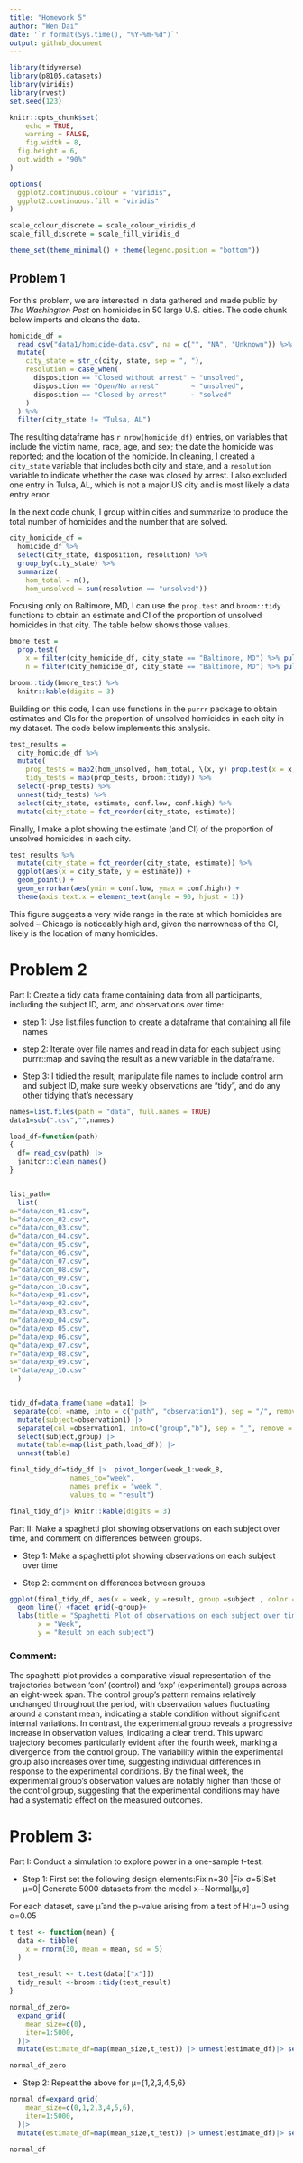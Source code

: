 ```yaml
---
title: "Homework 5"
author: "Wen Dai"
date: '`r format(Sys.time(), "%Y-%m-%d")`'
output: github_document
---
```


```r
library(tidyverse)
library(p8105.datasets)
library(viridis)
library(rvest)
set.seed(123)

knitr::opts_chunk$set(
	echo = TRUE,
	warning = FALSE,
	fig.width = 8, 
  fig.height = 6,
  out.width = "90%"
)

options(
  ggplot2.continuous.colour = "viridis",
  ggplot2.continuous.fill = "viridis"
)

scale_colour_discrete = scale_colour_viridis_d
scale_fill_discrete = scale_fill_viridis_d

theme_set(theme_minimal() + theme(legend.position = "bottom"))
```
## Problem 1

For this problem, we are interested in data gathered and made public by _The Washington Post_ on homicides in 50 large U.S. cities. The code chunk below imports and cleans the data.

```r
homicide_df = 
  read_csv("data1/homicide-data.csv", na = c("", "NA", "Unknown")) %>%
  mutate(
    city_state = str_c(city, state, sep = ", "),
    resolution = case_when(
      disposition == "Closed without arrest" ~ "unsolved",
      disposition == "Open/No arrest"        ~ "unsolved",
      disposition == "Closed by arrest"      ~ "solved"
    )
  ) %>% 
  filter(city_state != "Tulsa, AL") 
```

The resulting dataframe has `r nrow(homicide_df)` entries, on variables that include the victim name, race, age, and sex; the date the homicide was reported; and the location of the homicide. In cleaning, I created a `city_state` variable that includes both city and state, and a `resolution` variable to indicate whether the case was closed by arrest. I also excluded one entry in Tulsa, AL, which is not a major US city and is most likely a data entry error. 

In the next code chunk, I group within cities and summarize to produce the total number of homicides and the number that are solved. 

```r
city_homicide_df = 
  homicide_df %>% 
  select(city_state, disposition, resolution) %>% 
  group_by(city_state) %>% 
  summarize(
    hom_total = n(),
    hom_unsolved = sum(resolution == "unsolved"))
```

Focusing only on Baltimore, MD, I can use the `prop.test` and `broom::tidy` functions to obtain an estimate and CI of the proportion of unsolved homicides in that city. The table below shows those values.

```r
bmore_test = 
  prop.test(
    x = filter(city_homicide_df, city_state == "Baltimore, MD") %>% pull(hom_unsolved),
    n = filter(city_homicide_df, city_state == "Baltimore, MD") %>% pull(hom_total)) 

broom::tidy(bmore_test) %>% 
  knitr::kable(digits = 3)
```

Building on this code, I can use functions in the `purrr` package to obtain estimates and CIs for the proportion of unsolved homicides in each city in my dataset. The code below implements this analysis. 

```r
test_results = 
  city_homicide_df %>% 
  mutate(
    prop_tests = map2(hom_unsolved, hom_total, \(x, y) prop.test(x = x, n = y)),
    tidy_tests = map(prop_tests, broom::tidy)) %>% 
  select(-prop_tests) %>% 
  unnest(tidy_tests) %>% 
  select(city_state, estimate, conf.low, conf.high) %>% 
  mutate(city_state = fct_reorder(city_state, estimate))
```

Finally, I make a plot showing the estimate (and CI) of the proportion of unsolved homicides in each city.

```r
test_results %>% 
  mutate(city_state = fct_reorder(city_state, estimate)) %>% 
  ggplot(aes(x = city_state, y = estimate)) + 
  geom_point() + 
  geom_errorbar(aes(ymin = conf.low, ymax = conf.high)) + 
  theme(axis.text.x = element_text(angle = 90, hjust = 1))
```

This figure suggests a very wide range in the rate at which homicides are solved -- Chicago is noticeably high and, given the narrowness of the CI, likely is the location of many homicides. 

# Problem 2

Part I: Create a tidy data frame containing data from all participants, including the subject ID, arm, and observations over time:

* step 1: Use list.files function to create a dataframe that containing all file names

* step 2: Iterate over file names and read in data for each subject using purrr::map and saving the result as a new variable in the dataframe. 

* Step 3: I tidied the result; manipulate file names to include control arm and subject ID, make sure weekly observations are “tidy”, and do any other tidying that’s necessary

```r
names=list.files(path = "data", full.names = TRUE) 
data1=sub(".csv","",names)

load_df=function(path)
{
  df= read_csv(path) |> 
  janitor::clean_names() 
}


list_path=
  list(
a="data/con_01.csv",
b="data/con_02.csv",
c="data/con_03.csv", 
d="data/con_04.csv",
e="data/con_05.csv",
f="data/con_06.csv",
g="data/con_07.csv",
h="data/con_08.csv",
i="data/con_09.csv",
g="data/con_10.csv",
k="data/exp_01.csv",
l="data/exp_02.csv",
m="data/exp_03.csv", 
n="data/exp_04.csv",
o="data/exp_05.csv",
p="data/exp_06.csv",
q="data/exp_07.csv",
r="data/exp_08.csv",
s="data/exp_09.csv",
t="data/exp_10.csv"
  )


tidy_df=data.frame(name =data1) |> 
 separate(col =name, into = c("path", "observation1"), sep = "/", remove = FALSE) |> 
  mutate(subject=observation1) |> 
  separate(col =observation1, into=c("group","b"), sep = "_", remove = FALSE) |> 
  select(subject,group) |> 
  mutate(table=map(list_path,load_df)) |>
  unnest(table)

final_tidy_df=tidy_df |>  pivot_longer(week_1:week_8,
               names_to="week",
               names_prefix = "week_",
               values_to = "result") 

final_tidy_df|> knitr::kable(digits = 3)
```

Part II: Make a spaghetti plot showing observations on each subject over time, and comment on differences between groups.

* Step 1: Make a spaghetti plot showing observations on each subject over time

* Step 2: comment on differences between groups

```r


ggplot(final_tidy_df, aes(x = week, y =result, group =subject , color = group)) +
  geom_line() +facet_grid(~group)+
  labs(title = "Spaghetti Plot of observations on each subject over time",
       x = "Week",
       y = "Result on each subject") 

```

### Comment: 
The spaghetti plot provides a comparative visual representation of the trajectories between 'con' (control) and 'exp' (experimental) groups across an eight-week span. The control group's pattern remains relatively unchanged throughout the period, with observation values fluctuating around a constant mean, indicating a stable condition without significant internal variations. In contrast, the experimental group reveals a progressive increase in observation values, indicating a clear trend. This upward trajectory becomes particularly evident after the fourth week, marking a divergence from the control group. The variability within the experimental group also increases over time, suggesting individual differences in response to the experimental conditions. By the final week, the experimental group's observation values are notably higher than those of the control group, suggesting that the experimental conditions may have had a systematic effect on the measured outcomes.


# Problem 3:

Part I: Conduct a simulation to explore power in a one-sample t-test.

* Step 1:
First set the following design elements:Fix n=30 |Fix σ=5|Set μ=0|
Generate 5000 datasets from the model
x∼Normal[μ,σ]

For each dataset, save μ̂ and the p-value arising from a test of H:μ=0 using α=0.05

```r

t_test <- function(mean) {
  data <- tibble(
    x = rnorm(30, mean = mean, sd = 5)
  ) 
  
  test_result <- t.test(data[["x"]]) 
  tidy_result <-broom::tidy(test_result) 
}

normal_df_zero=
  expand_grid(
    mean_size=c(0),
    iter=1:5000,
  )|> 
  mutate(estimate_df=map(mean_size,t_test)) |> unnest(estimate_df)|> select(estimate,p.value) 

normal_df_zero 
```

* Step 2: 
Repeat the above for μ={1,2,3,4,5,6}

```r
normal_df=expand_grid(
    mean_size=c(0,1,2,3,4,5,6),
    iter=1:5000,
  )|> 
  mutate(estimate_df=map(mean_size,t_test)) |> unnest(estimate_df)|> select(mean_size,estimate,p.value) 

normal_df
```


